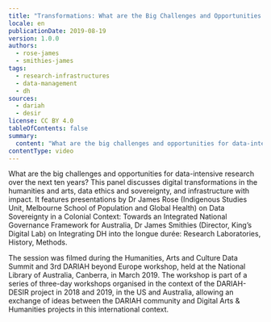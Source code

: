 ```yaml
---
title: "Transformations: What are the Big Challenges and Opportunities for Data-intensive Research?"
locale: en
publicationDate: 2019-08-19
version: 1.0.0
authors:
  - rose-james
  - smithies-james
tags:
  - research-infrastructures
  - data-management
  - dh
sources:
  - dariah
  - desir
license: CC BY 4.0
tableOfContents: false
summary:
  content: "What are the big challenges and opportunities for data-intensive research over the next ten years? This panel discusses digital transformations in the humanities and arts, data ethics and sovereignty, and infrastructure with impact. It features presentations by Dr James Rose (Indigenous Studies Unit, Melbourne School of Population and Global Health) on Data Sovereignty in a Colonial Context: Towards an Integrated National Governance Framework for Australia, Dr James Smithies (Director, King’s Digital Lab) on Integrating DH into the longue durée: Research Laboratories, History, Methods."
contentType: video
---
```

What are the big challenges and opportunities for data-intensive research over the next ten years? This panel discusses digital transformations in the humanities and arts, data ethics and sovereignty, and infrastructure with impact. It features presentations by Dr James Rose (Indigenous Studies Unit, Melbourne School of Population and Global Health) on Data Sovereignty in a Colonial Context: Towards an Integrated National Governance Framework for Australia, Dr James Smithies (Director, King’s Digital Lab) on Integrating DH into the longue durée: Research Laboratories, History, Methods.

The session was filmed during the Humanities, Arts and Culture Data Summit and 3rd DARIAH beyond Europe workshop, held at the National Library of Australia, Canberra, in March 2019. The workshop is part of a series of three-day workshops organised in the context of the DARIAH-DESIR project in 2018 and 2019, in the US and Australia, allowing an exchange of ideas between the DARIAH community and Digital Arts & Humanities projects in this international context.

<VideoCard title="Transformations" subtitle="What are the Big Challenges and Opportunities for Data-intensive Research?" id="7f1VZbEOr44" image="images/transformations.png" />

